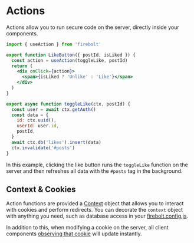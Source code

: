 <Meta
  title='Getting Started: Actions'
  description='Learn how to use Actions in a new Firebolt app.'
/>

# Actions

Actions allow you to run secure code on the server, directly inside your components.

```jsx title='components/LikeButton.js' lineNumbers
import { useAction } from 'firebolt'

export function LikeButton({ postId, isLiked }) {
  const action = useAction(toggleLike, postId)
  return (
    <div onClick={action}>
      <span>{isLiked ? 'Unlike' : 'Like'}</span>
    </div>
  )
}

export async function toggleLike(ctx, postId) {
  const user = await ctx.getAuth()
  const data = {
    id: ctx.uuid(),
    userId: user.id,
    postId,
  }
  await ctx.db('likes').insert(data)
  ctx.invalidate('#posts')
}
```

In this example, clicking the like button runs the `toggleLike` function on the server and then refreshes all data with the `#posts` tag in the background.

## Context & Cookies

Action functions are provided a [Context](/docs/ref/context) object that allows you to interact with cookies and perform redirects.
You can decorate the `context` object with anything you need, such as database access in your [firebolt.config.js](/docs/ref/config).

In addition to this, when modifying a cookie on the server, all client components [observing that cookie](/docs/ref/useCookie) will update instantly.
